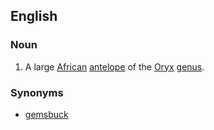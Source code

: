 ==English==
{{wikipedia}}
===Noun===
{{en-noun}}

# A large [[African]] [[antelope]] of the [[Oryx]] [[genus]].

===Synonyms===
*[[gemsbuck]]